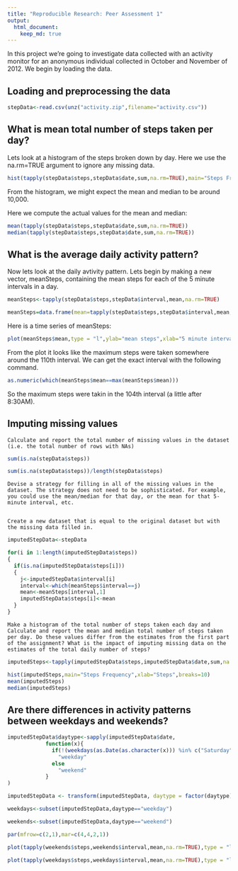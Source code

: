 ```yaml
---
title: "Reproducible Research: Peer Assessment 1"
output: 
  html_document:
    keep_md: true
---
```


In this project we're going to investigate
data collected with an activity monitor for an
anonymous individual collected in October and November of 2012.  We begin by loading the data.


## Loading and preprocessing the data
```r
stepData<-read.csv(unz("activity.zip",filename="activity.csv"))
```



## What is mean total number of steps taken per day?

Lets look at a histogram of the steps broken
down by day.  Here we use the na.rm=TRUE argument to ignore any missing data.

```r
hist(tapply(stepData$steps,stepData$date,sum,na.rm=TRUE),main="Steps Frequency",xlab="Steps",breaks=10)
```

From the histogram, we might expect the mean and median to be around 10,000.

Here we compute the actual values for the mean and median:

```r
mean(tapply(stepData$steps,stepData$date,sum,na.rm=TRUE))
median(tapply(stepData$steps,stepData$date,sum,na.rm=TRUE))
```


## What is the average daily activity pattern?
Now lets look at the daily avtivity pattern.
Lets begin by making a new vector, meanSteps, containing the mean steps for each of the 5 minute intervals in a day.

```r
meanSteps<-tapply(stepData$steps,stepData$interval,mean,na.rm=TRUE)

meanSteps=data.frame(mean=tapply(stepData$steps,stepData$interval,mean,na.rm=TRUE),interval=tapply(stepData$interval,stepData$interval,function(x)x[1],simplify=TRUE))


```


Here is a time series of meanSteps:

```r
plot(meanSteps$mean,type = "l",ylab="mean steps",xlab="5 minute interval",main="Mean steps per 5 minute interval")
```

From the plot it looks like the maximum steps
were taken somewhere around the 110th interval.  We can get the exact interval with the following command.

```r
as.numeric(which(meanSteps$mean==max(meanSteps$mean)))
```

So the maximum steps were takin in the 104th interval (a little after 8:30AM).


## Imputing missing values

    Calculate and report the total number of missing values in the dataset (i.e. the total number of rows with NAs)

```r
sum(is.na(stepData$steps))
```

```r
sum(is.na(stepData$steps))/length(stepData$steps)
```



    Devise a strategy for filling in all of the missing values in the dataset. The strategy does not need to be sophisticated. For example, you could use the mean/median for that day, or the mean for that 5-minute interval, etc.


    Create a new dataset that is equal to the original dataset but with the missing data filled in.

```r
imputedStepData<-stepData

for(i in 1:length(imputedStepData$steps))
{
  if(is.na(imputedStepData$steps[i]))
  {
    j<-imputedStepData$interval[i]
    interval<-which(meanSteps$interval==j)
    mean<-meanSteps[interval,1]
    imputedStepData$steps[i]<-mean
  }
}

```

    Make a histogram of the total number of steps taken each day and Calculate and report the mean and median total number of steps taken per day. Do these values differ from the estimates from the first part of the assignment? What is the impact of imputing missing data on the estimates of the total daily number of steps?

```r
imputedSteps<-tapply(imputedStepData$steps,imputedStepData$date,sum,na.rm=TRUE)

hist(imputedSteps,main="Steps Frequency",xlab="Steps",breaks=10)
mean(imputedSteps)
median(imputedSteps)
```




## Are there differences in activity patterns between weekdays and weekends?


```r
imputedStepData$daytype<-sapply(imputedStepData$date,
            function(x){
              if(!(weekdays(as.Date(as.character(x))) %in% c("Saturday","Sunday"))) 
                "weekday" 
              else 
                "weekend"
            }                      
)

imputedStepData <- transform(imputedStepData, daytype = factor(daytype))

```

```r
weekdays<-subset(imputedStepData,daytype=="weekday")

weekends<-subset(imputedStepData,daytype=="weekend")

par(mfrow=c(2,1),mar=c(4,4,2,1))

plot(tapply(weekends$steps,weekends$interval,mean,na.rm=TRUE),type = "l",ylab="mean steps",xlab="5 minute interval",main="Weekends")

plot(tapply(weekdays$steps,weekdays$interval,mean,na.rm=TRUE),type = "l",ylab="mean steps",xlab="5 minute interval",main="Weekdays")

```


